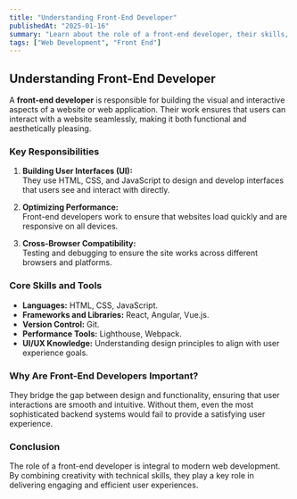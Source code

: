 ```yaml
---
title: "Understanding Front-End Developer"
publishedAt: "2025-01-16"
summary: "Learn about the role of a front-end developer, their skills, and why they are essential in creating user-centric web experiences."
tags: ["Web Development", "Front End"]
---
```


## Understanding Front-End Developer

A **front-end developer** is responsible for building the visual and interactive aspects of a website or web application. Their work ensures that users can interact with a website seamlessly, making it both functional and aesthetically pleasing.

### Key Responsibilities

1. **Building User Interfaces (UI):**  
   They use HTML, CSS, and JavaScript to design and develop interfaces that users see and interact with directly.

2. **Optimizing Performance:**  
   Front-end developers work to ensure that websites load quickly and are responsive on all devices.

3. **Cross-Browser Compatibility:**  
   Testing and debugging to ensure the site works across different browsers and platforms.

### Core Skills and Tools

- **Languages:** HTML, CSS, JavaScript.
- **Frameworks and Libraries:** React, Angular, Vue.js.
- **Version Control:** Git.
- **Performance Tools:** Lighthouse, Webpack.
- **UI/UX Knowledge:** Understanding design principles to align with user experience goals.

### Why Are Front-End Developers Important?

They bridge the gap between design and functionality, ensuring that user interactions are smooth and intuitive. Without them, even the most sophisticated backend systems would fail to provide a satisfying user experience.

### Conclusion

The role of a front-end developer is integral to modern web development. By combining creativity with technical skills, they play a key role in delivering engaging and efficient user experiences.
